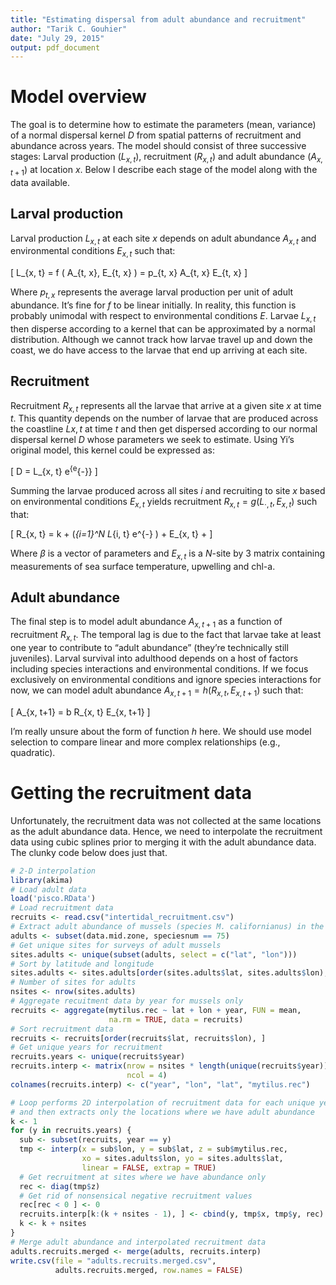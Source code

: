 ---
title: "Estimating dispersal from adult abundance and recruitment"
author: "Tarik C. Gouhier"
date: "July 29, 2015"
output: pdf_document
---

# Model overview

The goal is to determine how to estimate the parameters (mean, variance) of a normal dispersal kernel $D$
from spatial patterns of recruitment and abundance across years. The model should consist
of three successive stages: Larval production ($L_{x, t}$), recruitment ($R_{x, t}$) 
and adult abundance ($A_{x, t+1}$) at location $x$. Below I describe each stage of 
the model along with the data available.

## Larval production

Larval production $L_{x, t}$ at each site $x$ depends on adult abundance $A_{x, t}$ and environmental
conditions $E_{x, t}$ such that:

\[
L_{x, t} = f \left( A_{t, x}, E_{t, x} \right) = p_{t, x} \cdot A_{t, x} \cdot E_{t, x}
\]

Where $p_{t, x}$ represents the average larval production per unit of adult abundance.
It's fine for $f$ to be linear initially. In reality, this function is probably unimodal with
respect to environmental conditions $E$. Larvae $L_{x, t}$ then disperse according to a kernel
that can be approximated by a normal distribution. Although we cannot track how larvae 
travel up and down the coast, we do have access to the larvae that end up arriving at each site.

## Recruitment

Recruitment $R_{x, t}$ represents all the larvae that arrive at a given site $x$
at time $t$. This quantity depends on the number of larvae that are produced across
the coastline $L{x, t}$ at time $t$ and then get dispersed according to our normal 
dispersal kernel $D$ whose parameters we seek to estimate. Using Yi's original model,
this kernel could be expressed as:

\[
D = L_{x, t} \cdot e^{e^{-\frac{\left(d_{x,i} - \mu_d\right)^2}{\sigma^2_d}}} 
\]

Summing the larvae produced across all sites $i$ and recruiting to site $x$ based 
on environmental conditions $E_{x, t}$ yields recruitment $R_{x, t} = g \left(L_{\cdot, t}, E_{x,t} \right)$
such that:

\[
R_{x, t} = k + \log\left(\sum_{i=1}^N L_{i, t} \cdot e^{-\frac{\left(d_{x,i} - \mu_d\right)^2}{\sigma^2_d}} \right) + \beta \cdot E_{x, t} + \epsilon
\]

Where $\beta$ is a vector of parameters and $E_{x,t}$ is a $N$-site by 3 matrix containing
measurements of sea surface temperature, upwelling and chl-a.

## Adult abundance

The final step is to model adult abundance $A_{x, t+1}$ as a function of recruitment
$R_{x, t}$. The temporal lag is due to the fact that larvae
take at least one year to contribute to "adult abundance" (they're technically still juveniles).
Larval survival into adulthood depends on a host of factors including species interactions and 
environmental conditions. If we focus exclusively on environmental conditions and ignore species
interactions for now, we can model adult abundance $A_{x, t+1} = h \left(R_{x, t}, E_{x, t+1}\right)$
such that:

\[
A_{x, t+1} = b \cdot R_{x, t} \cdot E_{x, t+1}
\]

I'm really unsure about the form of function $h$ here. We should use model selection
to compare linear and more complex relationships (e.g., quadratic).

# Getting the recruitment data

Unfortunately, the recruitment data was not collected at the same locations as the
adult abundance data. Hence, we need to interpolate the recruitment data using cubic splines
prior to merging it with the adult abundance data. The clunky code below does just that.

```{r}
# 2-D interpolation
library(akima)
# Load adult data
load('pisco.RData')
# Load recruitment data
recruits <- read.csv("intertidal_recruitment.csv")
# Extract adult abundance of mussels (species M. californianus) in the mid zone 
adults <- subset(data.mid.zone, speciesnum == 75)
# Get unique sites for surveys of adult mussels
sites.adults <- unique(subset(adults, select = c("lat", "lon")))
# Sort by latitude and longitude
sites.adults <- sites.adults[order(sites.adults$lat, sites.adults$lon), ]
# Number of sites for adults
nsites <- nrow(sites.adults)
# Aggregate recuitment data by year for mussels only
recruits <- aggregate(mytilus.rec ~ lat + lon + year, FUN = mean, 
                      na.rm = TRUE, data = recruits)
# Sort recruitment data
recruits <- recruits[order(recruits$lat, recruits$lon), ]
# Get unique years for recruitment
recruits.years <- unique(recruits$year)
recruits.interp <- matrix(nrow = nsites * length(unique(recruits$year)), 
                          ncol = 4)
colnames(recruits.interp) <- c("year", "lon", "lat", "mytilus.rec")

# Loop performs 2D interpolation of recruitment data for each unique year
# and then extracts only the locations where we have adult abundance
k <- 1
for (y in recruits.years) {
  sub <- subset(recruits, year == y)
  tmp <- interp(x = sub$lon, y = sub$lat, z = sub$mytilus.rec, 
                xo = sites.adults$lon, yo = sites.adults$lat, 
                linear = FALSE, extrap = TRUE)
  # Get recruitment at sites where we have abundance only
  rec <- diag(tmp$z)
  # Get rid of nonsensical negative recruitment values
  rec[rec < 0 ] <- 0
  recruits.interp[k:(k + nsites - 1), ] <- cbind(y, tmp$x, tmp$y, rec)
  k <- k + nsites
}
# Merge adult abundance and interpolated recruitment data
adults.recruits.merged <- merge(adults, recruits.interp)
write.csv(file = "adults.recruits.merged.csv", 
          adults.recruits.merged, row.names = FALSE)
```
